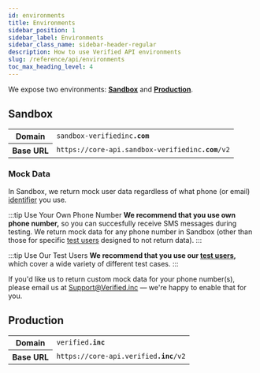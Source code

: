 ```yaml
---
id: environments
title: Environments
sidebar_position: 1
sidebar_label: Environments
sidebar_class_name: sidebar-header-regular
description: How to use Verified API environments
slug: /reference/api/environments
toc_max_heading_level: 4
---
```




We expose two environments: [**Sandbox**](#sandbox) and [**Production**](#production). 

<DevelopmentWorkAdmonition/>


## Sandbox

<table>
    <tr>
        <th>Domain</th>
        <td><code>sandbox-verifiedinc<b>.com</b></code></td>
    </tr>
    <tr>
        <th>Base URL</th>
        <td><code><span>https://</span>core-api.sandbox-verifiedinc<b>.com</b>/v2</code></td>
    </tr>
</table>

<DomainsAdmonition/>


### Mock Data

In Sandbox, we return mock user data regardless of what phone (or email) [identifier](/reference/data/inputs#identifiers) you use. 

:::tip Use Your Own Phone Number
**We recommend that you use own phone number,** so you can succesfully receive SMS messages during testing. We return mock data for any phone number in Sandbox (other than those for specific [test users](/1-click-signup/test-users) designed to not return data).
:::

:::tip Use Our Test Users
**We recommend that you use our [test users](/1-click-signup/test-users),** which cover a wide variety of different test cases.
:::

If you'd like us to return custom mock data for your phone number(s), please email us at Support@Verified.inc — we're happy to enable that for you.


## Production

<table>
    <tr>
        <th>Domain</th>
        <td><code>verified<b>.inc</b></code></td>
    </tr>
    <tr>
        <th>Base URL</th>
        <td><code><span>https://</span>core-api.verified<b>.inc</b>/v2</code></td>
    </tr>
</table>

<DomainsAdmonition/>